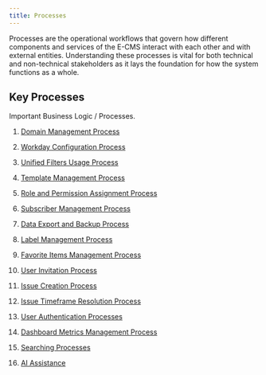 ```yaml
---
title: Processes
---
```


Processes are the operational workflows that govern how different components and services of the E-CMS interact with each other and with external entities. Understanding these processes is vital for both technical and non-technical stakeholders as it lays the foundation for how the system functions as a whole.


## Key Processes
<Note>Important Business Logic / Processes.</Note>


 1.  <a href="./domain">Domain Management Process</a>

 1.  <a href="./workday">Workday Configuration Process</a>

 1.  <a href="./filter">Unified Filters Usage Process</a>

 1.  <a href="./templates">Template Management Process</a>

 1.  <a href="./acl">Role and Permission Assignment Process</a>

 1.  <a href="./subscribers">Subscriber Management Process</a>

 1.  <a href="./backup">Data Export and Backup Process</a>

 1.  <a href="./label">Label Management Process</a>

 1.  <a href="./favorites">Favorite Items Management Process</a>

 1.  <a href="./user-invitation">User Invitation Process</a>

 1. <a href="./issue-creation">Issue Creation Process</a>

 1. <a href="./issue-timeframe-resolution">Issue Timeframe Resolution Process</a>

 1. <a href="./auth-process">User Authentication Processes</a>

 1. <a href="./metrics-process">Dashboard Metrics Management Process</a>

 1. <a href="./search-process">Searching Processes</a>

 1. <a href="./ai-assist">AI Assistance</a>
